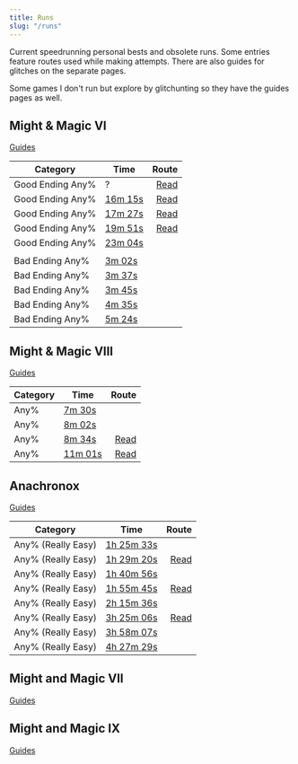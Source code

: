 ```yaml
---
title: Runs
slug: "/runs"
---
```


Current speedrunning personal bests and obsolete runs. Some entries feature routes used while making attempts. There are also guides for glitches on the separate pages.

Some games I don't run but explore by glitchunting so they have the guides pages as well.

## Might & Magic VI

[Guides](/guides/mm6 "Guides")

| Category         | Time                                                             | Route                                  |
| ---------------- | ---------------------------------------------------------------- | -------------------------------------: |
| Good Ending Any% | ?                                                                | [Read](/routes/mm6/any-good-4 "Read")  |
| Good Ending Any% | [16m 15s](https://www.youtube.com/watch?v=BLGLjVx0sVA "16m 15s") | [Read](/routes/mm6/any-good-3 "Read")  |
| Good Ending Any% | [17m 27s](https://www.youtube.com/watch?v=bp3ALxg3djw "17m 27s") | [Read](/routes/mm6/any-good-2 "Read")  |
| Good Ending Any% | [19m 51s](https://www.youtube.com/watch?v=9aPl86fTl7g "19m 51s") | [Read](/routes/mm6/any-good "Read")    |
| Good Ending Any% | [23m 04s](https://www.youtube.com/watch?v=QSl-fmJSrLU "23m 04s") |                                        | 
|                  |                                                                  |                                        |
| Bad Ending Any%  | [3m 02s](https://www.youtube.com/watch?v=YAjt0ZPvx8Q "3m 02s")   |                                        |
| Bad Ending Any%  | [3m 37s](https://www.youtube.com/watch?v=GjKzkczIniI "3m 37s")   |                                        |
| Bad Ending Any%  | [3m 45s](https://www.youtube.com/watch?v=rOf3DdOEmSE "3m 45s")   |                                        |
| Bad Ending Any%  | [4m 35s](https://www.youtube.com/watch?v=Ampmqn99wnQ "4m 35s")   |                                        |
| Bad Ending Any%  | [5m 24s](https://www.youtube.com/watch?v=SjYlDB6vSGg "5m 24s")   |                                        |

## Might & Magic VIII

[Guides](/guides/mm7 "Guides")

| Category | Time                                                             | Route                            |
| -------- | ---------------------------------------------------------------- | -------------------------------: |
| Any%     | [7m 30s](https://www.youtube.com/watch?v=XRLrIg8dnO8 "7m 30s")   |                                  |
| Any%     | [8m 02s](https://www.youtube.com/watch?v=B3gr0boVrjs "8m 02s")   |                                  |
| Any%     | [8m 34s](https://www.youtube.com/watch?v=4D4SQtaT_hM "8m 34s")   | [Read](/routes/mm8/any-2 "Read") |
| Any%     | [11m 01s](https://www.youtube.com/watch?v=dbkthTx00jA "11m 01s") | [Read](/routes/mm8/any "Read")   |

## Anachronox

[Guides](/guides/anachronox "Guides")

| Category           | Time                                                                    | Route                                   |
| ------------------ | ----------------------------------------------------------------------- | --------------------------------------: |
| Any% (Really Easy) | [1h 25m 33s](https://www.youtube.com/watch?v=T7vovHEHozo "1h 25m 33s")  |                                         |
| Any% (Really Easy) | [1h 29m 20s](https://www.youtube.com/watch?v=Ch1HlC_l4_0 "1h 29m 20s")  | [Read](/routes/anachronox/any-2 "Read") |
| Any% (Really Easy) | [1h 40m 56s](https://www.youtube.com/watch?v=aVtpCaPtYaY "1h 40m 56s")  |                                         |
| Any% (Really Easy) | [1h 55m 45s](https://www.youtube.com/watch?v=bPhOgGzENtA "1h 55m 45s")  | [Read](/routes/anachronox/any-1 "Read") |
| Any% (Really Easy) | [2h 15m 36s](https://www.youtube.com/watch?v=jlLmhrBFVqo "2h 15m 36s")  |                                         |
| Any% (Really Easy) | [3h 25m 06s](https://www.youtube.com/watch?v=SwCd4wbB6Sw "3h 25m 06s")  | [Read](/routes/anachronox/any "Read")   |
| Any% (Really Easy) | [3h 58m 07s](https://www.youtube.com/watch?v=vuCFwElJAD0 "3h 58m 07s")  |                                         |
| Any% (Really Easy) | [4h 27m 29s](https://www.youtube.com/watch?v=pSG5Jgp-OAI "4h 27m 29s")  |                                         |

## Might and Magic VII

[Guides](/guides/mm7 "Guides")

## Might and Magic IX

[Guides](/guides/mm9 "Guides")